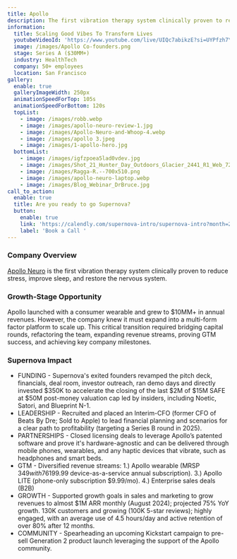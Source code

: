 ```yaml
---
title: Apollo
description: The first vibration therapy system clinically proven to reduce stress
information:
  title: Scaling Good Vibes To Transform Lives
  youtubeVideoId: 'https://www.youtube.com/live/UIQc7abikzE?si=UYPfzh7YmfaStx_M&t=380'
  image: /images/Apollo Co-founders.png
  stage: Series A ($30MM+)
  industry: HealthTech
  company: 50+ employees
  location: San Francisco
gallery:
  enable: true
  galleryImageWidth: 250px
  animationSpeedForTop: 105s
  animationSpeedForBottom: 120s
  topList:
    - image: /images/robb.webp
    - image: /images/apollo-neuro-review-1.jpg
    - image: /images/Apollo-Neuro-and-Whoop-4.webp
    - image: /images/apollo 3.jpeg
    - image: /images/1-apollo-hero.jpg
  bottomList:
    - image: /images/igfzpoea5lad0vdev.jpg
    - image: /images/Shot_21_Hunter_Day_Outdoors_Glacier_2441_R1_Web_720x.jpeg
    - image: /images/Ragga-R.--700x510.png
    - image: /images/apollo-neuro-laptop.webp
    - image: /images/Blog_Webinar_DrBruce.jpg
call_to_action:
  enable: true
  title: Are you ready to go Supernova?
  button:
    enable: true
    link: 'https://calendly.com/supernova-intro/supernova-intro?month=2024-10'
    label: 'Book a Call '
---
```


### Company Overview

[Apollo Neuro](https://apolloneuro.com/) is the first vibration therapy system clinically proven to reduce stress, improve sleep, and restore the nervous system.

### Growth-Stage Opportunity

Apollo launched with a consumer wearable and grew to $10MM+ in annual revenues. However, the company knew it must expand into a multi-form factor platform to scale up. This critical transition required bridging capital rounds, refactoring the team, expanding revenue streams, proving GTM success, and achieving key company milestones.

### Supernova Impact

* FUNDING - Supernova's exited founders revamped the pitch deck, financials, deal room, investor outreach, ran demo days and directly invested $350K to accelerate the closing of the last $2M of $15M SAFE at $50M post-money valuation cap led by insiders, including Noetic, Satori, and Blueprint N-1.
* LEADERSHIP - Recruited and placed an Interim-CFO (former CFO of Beats By Dre; Sold to Apple) to lead financial planning and scenarios for a clear path to profitability (targeting a Series B round in 2025).
* PARTNERSHIPS - Closed licensing deals to leverage Apollo’s patented software and prove it's hardware-agnostic and can be delivered through mobile phones, wearables, and any haptic devices that vibrate, such as headphones and smart beds.
* GTM - Diversified revenue streams: 1.) Apollo wearable (MRSP $349 with 76% gross margin) and 2.) AI Vibes ($199.99 device-as-a-service annual subscription). 3.) Apollo LITE (phone-only subscription $9.99/mo). 4.) Enterprise sales deals (B2B)
* GROWTH - Supported growth goals in sales and marketing to grow revenues to almost $1M ARR monthly (August 2024); projected 75% YoY growth. 130K customers and growing (100K 5-star reviews); highly engaged, with an average use of 4.5 hours/day and active retention of over 80% after 12 months.
* COMMUNITY - Spearheading an upcoming Kickstart campaign to pre-sell Generation 2 product launch leveraging the support of the Apollo community.

<BlockQuote customerImage="/images/Kathryn.avif" customerName="Kathryn Fantauzzi" customerRole="CEO/Co-founder of Apollo Neuro" content="Scaling a company is hard AF. Supernova is a game-changer!" />
